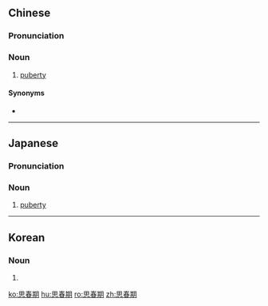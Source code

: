 ==Chinese==
{{zh-forms|type=21}}

===Pronunciation===
{{zh-pron
|m=sīchūn期
|c=si1 ceon1 kei4
|cat=n
}}

===Noun===
{{zh-noun}}

# [[puberty]]

====Synonyms====
* {{zh-l|青春期}}

----

==Japanese==
{{wikipedia|lang=ja}}
{{ja-kanjitab|yomi=o|し|しゅん|き}}

===Pronunciation===
{{ja-pron|ししゅんき|y=ko|acc=2|dev=1}}

===Noun===
{{ja-noun|ししゅんき}}

# [[puberty]]

----

==Korean==
{{ko-hanjatab}}

===Noun===
{{ko-noun|hangeul=사춘기|mr=sach'ungi|y=sachwunki}}

# {{hanja form of|사춘기|[[puberty]]}}
[[ko:思春期]]
[[hu:思春期]]
[[ro:思春期]]
[[zh:思春期]]